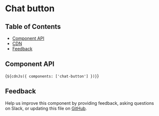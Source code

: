 
<Meta of={ChatButtonStories} />

# Chat button

## Table of Contents

- [Component API](#component-api)
- [CDN](#cdn)
- [Feedback](#feedback)

<Canvas of={ChatButtonStories.Default} />

## Component API

<ArgTypes of="cds-chat-button" />

<Markdown>{`${cdnJs({ components: ['chat-button'] })}`}</Markdown>

## Feedback

Help us improve this component by providing feedback, asking questions on Slack,
or updating this file on
[GitHub](https://github.com/carbon-design-system/carbon/edit/main/packages/web-components/src/components/chat-button/chat-button.mdx).
